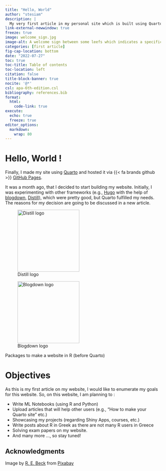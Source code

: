 ```yaml
---
title: "Hello, World"
author: "stesiam"
description: |
  My very first article in my personal site which is built using Quarto!
link-external-newwindow: true
freeze: true
image: welcome_sign.jpg
image-alt: A welcome sign between some leefs which indicates a specific direction
categories: [first article]
fig-cap-location: bottom
date: "2022-07-27"
toc: true
toc-title: Table of contents
toc-location: left
citation: false
title-block-banner: true
nocite: '@*'
csl: apa-6th-edition.csl
bibliography: references.bib
format: 
  html:
    code-link: true
execute:
  echo: true
  freeze: true
editor_options: 
  markdown: 
    wrap: 80
---
```


# Hello, World !

Finally, I made my site using [Quarto](https://quarto.org/) and hosted it via {{< fa brands github >}} [GitHub Pages](https://pages.github.com/).

It was a month ago, that I decided to start building my website. Initially, I was experimenting with other frameworks (e.g., [Hugo](https://gohugo.io/) with the help of [blogdown](https://pkgs.rstudio.com/blogdown/), [Distill](https://rstudio.github.io/distill/)), which were pretty good, but Quarto fulfilled my needs. The reasons for my decision are going to be discussed in a new article.

::: {#fig-website-R-packages layout-ncol=2}

![Distill logo](images/distill.png){#fig-distill-logo height=200px}

![Blogdown logo](images/blogdown.png){#fig-blogdown-logo height=200px}

Packages to make a website in R (before Quarto)
:::

# Objectives

As this is my first article on my website, I would like to enumerate my goals for this website. So, on this website, I am planning to :

- Write ML Notebooks (using R and Python)
- Upload articles that will help other users (e.g., "How to make your Quarto site" etc.)
- Showcasing my projects (regarding Shiny Apps, courses, etc.)
- Write posts about R in Greek as there are not many R users in Greece
- Solving exam papers on my website.
- And many more ..., so stay tuned!

## Acknowledgments {.appendix}

Image by <a href="https://pixabay.com/users/rebeck96-819254/?utm_source=link-attribution&amp;utm_medium=referral&amp;utm_campaign=image&amp;utm_content=760358">R. E. Beck</a> from <a href="https://pixabay.com//?utm_source=link-attribution&amp;utm_medium=referral&amp;utm_campaign=image&amp;utm_content=760358">Pixabay</a>